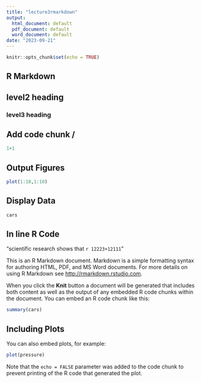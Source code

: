 ```yaml
---
title: "lecture3rmarkdown"
output:
  html_document: default
  pdf_document: default
  word_document: default
date: "2023-09-21"
---
```


```r
knitr::opts_chunk$set(echo = TRUE)
```

## R Markdown

## level2 heading

### level3 heading

## Add code chunk /

```r
1+1
```

## Output Figures

```r
plot(1:10,1:10)
```

## Display Data

```r
cars
```

## In line R Code

"scientific research shows that `r 12223+12111`"\

This is an R Markdown document. Markdown is a simple formatting syntax for authoring HTML, PDF, and MS Word documents. For more details on using R Markdown see <http://rmarkdown.rstudio.com>.

When you click the **Knit** button a document will be generated that includes both content as well as the output of any embedded R code chunks within the document. You can embed an R code chunk like this:

```r
summary(cars)
```

## Including Plots

You can also embed plots, for example:

```r
plot(pressure)
```

Note that the `echo = FALSE` parameter was added to the code chunk to prevent printing of the R code that generated the plot.
